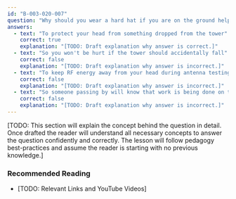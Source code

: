 ```yaml
---
id: "B-003-020-007"
question: "Why should you wear a hard hat if you are on the ground helping someone work on an antenna tower?"
answers:
  - text: "To protect your head from something dropped from the tower"
    correct: true
    explanation: "[TODO: Draft explanation why answer is correct.]"
  - text: "So you won't be hurt if the tower should accidentally fall"
    correct: false
    explanation: "[TODO: Draft explanation why answer is incorrect.]"
  - text: "To keep RF energy away from your head during antenna testing"
    correct: false
    explanation: "[TODO: Draft explanation why answer is incorrect.]"
  - text: "So someone passing by will know that work is being done on the tower and will stay away"
    correct: false
    explanation: "[TODO: Draft explanation why answer is incorrect.]"
---
```


[TODO: This section will explain the concept behind the question in detail. Once drafted the reader will understand all necessary concepts to answer the question confidently and correctly. The lesson will follow pedagogy best-practices and assume the reader is starting with no previous knowledge.]

### Recommended Reading

- [TODO: Relevant Links and YouTube Videos]
